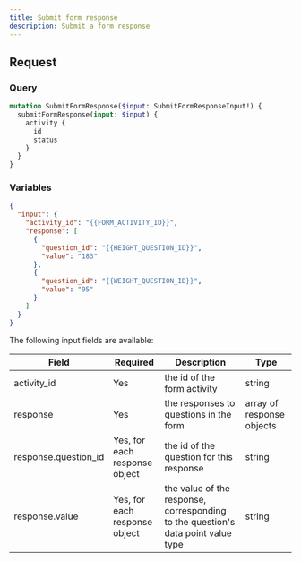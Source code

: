 ```yaml
---
title: Submit form response
description: Submit a form response
---
```


## Request

### Query

```graphql
mutation SubmitFormResponse($input: SubmitFormResponseInput!) {
  submitFormResponse(input: $input) {
    activity {
      id
      status
    }
  }
}
```

### Variables

```json
{
  "input": {
    "activity_id": "{{FORM_ACTIVITY_ID}}",
    "response": [
      {
        "question_id": "{{HEIGHT_QUESTION_ID}}",
        "value": "183"
      },
      {
        "question_id": "{{WEIGHT_QUESTION_ID}}",
        "value": "95"
      }
    ]
  }
}
```

The following input fields are available:

<div className="table-wrapper">
  <table>
    <thead>
      <tr>
        <th>Field</th>
        <th>Required</th>
        <th>Description</th>
        <th>Type</th>
      </tr>
    </thead>
    <tbody>
      <tr>
        <td>activity_id</td>
        <td>Yes</td>
        <td>the id of the form activity</td>
        <td>string</td>
      </tr>
      <tr>
        <td>response</td>
        <td>Yes</td>
        <td>the responses to questions in the form</td>
        <td>array of response objects</td>
      </tr>
      <tr>
        <td>response.question_id</td>
        <td>Yes, for each response object</td>
        <td>the id of the question for this response</td>
        <td>string</td>
      </tr>
      <tr>
        <td>response.value</td>
        <td>Yes, for each response object</td>
        <td>
          the value of the response, corresponding to the question's data point
          value type
        </td>
        <td>string</td>
      </tr>
    </tbody>
  </table>
</div>
